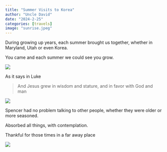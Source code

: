 ```yaml
---
title: "Summer Visits to Korea"
author: "Uncle David"
date: "2024-2-25"
categories: [travels]
image: "sunrise.jpeg"
---
```


During growing up years, each summer brought us together, whether in Maryland, Utah or even Korea.

You came and each summer we could see you grow.

![](temple_pagoda.JPG)

As it says in Luke

> And Jesus grew in wisdom and stature, and in favor with God and man

![](BD_guy.JPG)

Spencer had no problem talking to other people, whether they were older or more seasoned.

Absorbed all things, with contemplation.

Thankful for those times in a far away place

![](temple.jpeg)

```{=html}
<script src="https://utteranc.es/client.js"
repo="https://github.com/spencerirvinereed/blogComment"
issue-term="pathname"
theme="github-light"
crossorigin="anonymous"
async>
</script>
```
